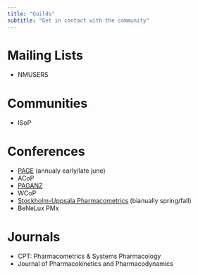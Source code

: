 ```yaml
---
title: "Guilds"
subtitle: "Get in contact with the community"
---
```


:::{.callout-caution title="Under construction"}
:::

# Mailing Lists

* NMUSERS

# Communities

* ISoP

# Conferences

* [PAGE](https://www.page-meeting.org) (annualy early/late june)
* ACoP
* [PAGANZ](https://www.paganz.org)
* WCoP
* [Stockholm-Uppsala Pharmacometrics](https://www.sup-meeting.se) (bianually spring/fall)
* BeNeLux PMx

# Journals

* CPT: Pharmacometrics & Systems Pharmacology
* Journal of Pharmacokinetics and Pharmacodynamics
